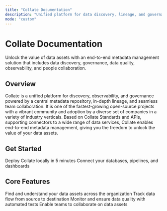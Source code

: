 ```yaml
---
title: "Collate Documentation"
description: "Unified platform for data discovery, lineage, and governance"
mode: "custom"
---
```



<div className="homepage-banner">

<div className="container banner-content">

<h1 className="page-header">
  Collate <span>Documentation</span>
</h1>

<p className="page-description">
  Unlock the value of data assets with an end-to-end metadata management
  solution that includes data discovery, governance, data quality,
  observability, and people collaboration.
</p>

<TopBanner />

</div>

</div>

<div style={{ padding: '50px 70px' }}>

<h2 className="overview">Overview</h2>

<p>Collate is a unified platform for discovery, observability, and governance powered by a central metadata repository, in-depth lineage, and seamless team collaboration. It is one of the fastest-growing open-source projects with a vibrant community and adoption by a diverse set of companies in a variety of industry verticals. Based on Collate Standards and APIs, supporting connectors to a wide range of data services, Collate enables end-to-end metadata management, giving you the freedom to unlock the value of your data assets.</p>

<h2 className="overview" style={{ marginTop: '36px' }}>Get Started</h2>

<CardGroup cols={2}>
  <Card title="Quick Start" icon="rocket" href="/quick-start/index">
    Deploy Collate locally in 5 minutes
  </Card>
  <Card title="Connect Data Sources" icon="plug" href="/connectors/overview">
    Connect your databases, pipelines, and dashboards
  </Card>
</CardGroup>

<h2 className="overview" style={{ marginTop: '36px' }}>Core Features</h2>

<CardGroup cols={2}>
  <Card
    title="Data Discovery"
    icon="magnifying-glass"
    href="/features/discovery"
  >
    Find and understand your data assets across the organization
  </Card>
  <Card title="Data Lineage" icon="share-nodes" href="/features/lineage">
    Track data flow from source to destination
  </Card>
  <Card title="Data Quality" icon="shield-check" href="/features/data-quality">
    Monitor and ensure data quality with automated tests
  </Card>
  <Card
    title="Team Collaboration"
    icon="users"
    href="/getting-started/overview"
  >
    Enable teams to collaborate on data assets
  </Card>
</CardGroup>

</div>